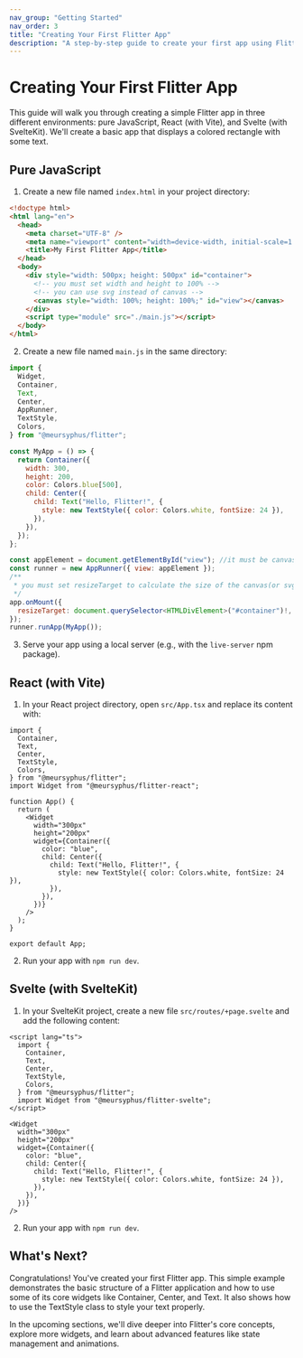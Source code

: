 ```yaml
---
nav_group: "Getting Started"
nav_order: 3
title: "Creating Your First Flitter App"
description: "A step-by-step guide to create your first app using Flitter in different JavaScript environments"
---
```


# Creating Your First Flitter App

This guide will walk you through creating a simple Flitter app in three different environments: pure JavaScript, React (with Vite), and Svelte (with SvelteKit). We'll create a basic app that displays a colored rectangle with some text.

## Pure JavaScript

1. Create a new file named `index.html` in your project directory:

```html
<!doctype html>
<html lang="en">
  <head>
    <meta charset="UTF-8" />
    <meta name="viewport" content="width=device-width, initial-scale=1.0" />
    <title>My First Flitter App</title>
  </head>
  <body>
    <div style="width: 500px; height: 500px" id="container">
      <!-- you must set width and height to 100% -->
      <!-- you can use svg instead of canvas -->
      <canvas style="width: 100%; height: 100%;" id="view"></canvas>
    </div>
    <script type="module" src="./main.js"></script>
  </body>
</html>
```

2. Create a new file named `main.js` in the same directory:

```javascript
import {
  Widget,
  Container,
  Text,
  Center,
  AppRunner,
  TextStyle,
  Colors,
} from "@meursyphus/flitter";

const MyApp = () => {
  return Container({
    width: 300,
    height: 200,
    color: Colors.blue[500],
    child: Center({
      child: Text("Hello, Flitter!", {
        style: new TextStyle({ color: Colors.white, fontSize: 24 }),
      }),
    }),
  });
};

const appElement = document.getElementById("view"); //it must be canvas or svg
const runner = new AppRunner({ view: appElement });
/**
 * you must set resizeTarget to calculate the size of the canvas(or svg)
 */
app.onMount({
  resizeTarget: document.querySelector<HTMLDivElement>("#container")!,
});
runner.runApp(MyApp());
```

3. Serve your app using a local server (e.g., with the `live-server` npm package).

## React (with Vite)

1. In your React project directory, open `src/App.tsx` and replace its content with:

```tsx
import {
  Container,
  Text,
  Center,
  TextStyle,
  Colors,
} from "@meursyphus/flitter";
import Widget from "@meursyphus/flitter-react";

function App() {
  return (
    <Widget
      width="300px"
      height="200px"
      widget={Container({
        color: "blue",
        child: Center({
          child: Text("Hello, Flitter!", {
            style: new TextStyle({ color: Colors.white, fontSize: 24 }),
          }),
        }),
      })}
    />
  );
}

export default App;
```

2. Run your app with `npm run dev`.

## Svelte (with SvelteKit)

1. In your SvelteKit project, create a new file `src/routes/+page.svelte` and add the following content:

```svelte
<script lang="ts">
  import {
    Container,
    Text,
    Center,
    TextStyle,
    Colors,
  } from "@meursyphus/flitter";
  import Widget from "@meursyphus/flitter-svelte";
</script>

<Widget
  width="300px"
  height="200px"
  widget={Container({
    color: "blue",
    child: Center({
      child: Text("Hello, Flitter!", {
        style: new TextStyle({ color: Colors.white, fontSize: 24 }),
      }),
    }),
  })}
/>
```

2. Run your app with `npm run dev`.

## What's Next?

Congratulations! You've created your first Flitter app. This simple example demonstrates the basic structure of a Flitter application and how to use some of its core widgets like Container, Center, and Text. It also shows how to use the TextStyle class to style your text properly.

In the upcoming sections, we'll dive deeper into Flitter's core concepts, explore more widgets, and learn about advanced features like state management and animations.
